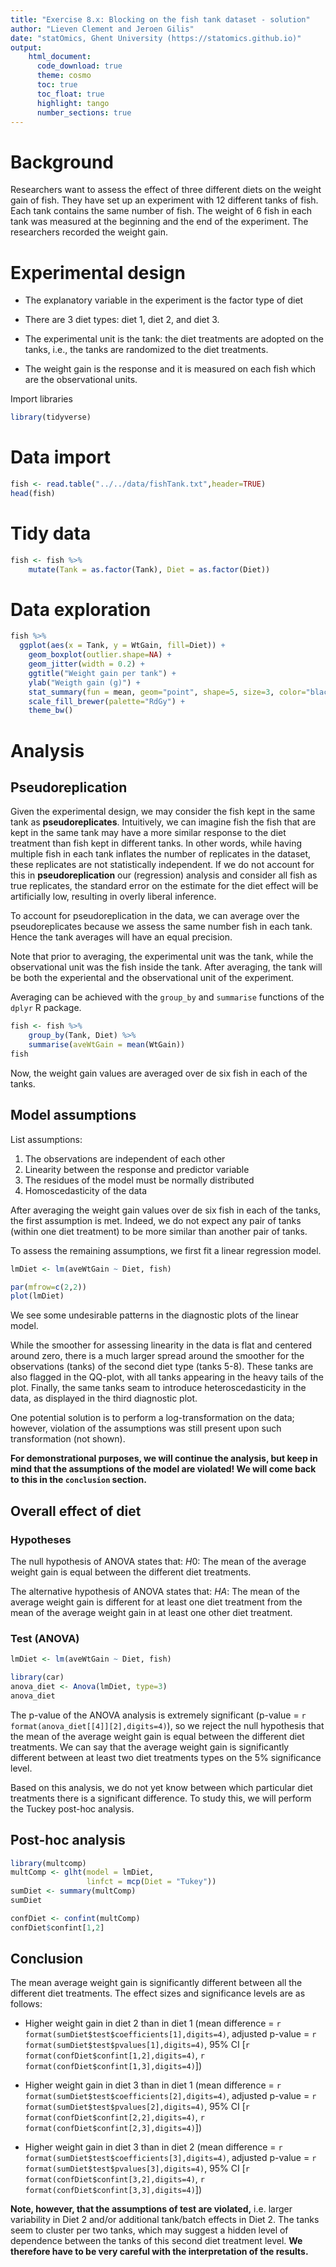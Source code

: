 ```yaml
---
title: "Exercise 8.x: Blocking on the fish tank dataset - solution"   
author: "Lieven Clement and Jeroen Gilis"
date: "statOmics, Ghent University (https://statomics.github.io)"  
output:
    html_document:
      code_download: true    
      theme: cosmo
      toc: true
      toc_float: true
      highlight: tango
      number_sections: true
---
```


# Background 

Researchers want to assess the effect of three different diets on the weight 
gain of fish. They have set up an experiment with 12 different tanks of fish. 
Each tank contains the same number of fish. The weight of 6 fish in each tank 
was measured at the beginning and the end of the experiment. The researchers 
recorded the weight gain.

# Experimental design

- The explanatory variable in the experiment is the factor type of diet

- There are 3 diet types: diet 1, diet 2, and diet 3.

- The experimental unit is the tank: the diet treatments are adopted on the 
tanks, i.e., the tanks are randomized to the diet treatments.

- The weight gain is the response and it is measured on each fish which are 
the observational units.

Import libraries

```r
library(tidyverse)
```

# Data import

```r
fish <- read.table("../../data/fishTank.txt",header=TRUE)
head(fish)
```

# Tidy data

```r
fish <- fish %>%
    mutate(Tank = as.factor(Tank), Diet = as.factor(Diet))
```

# Data exploration

```r
fish %>%
  ggplot(aes(x = Tank, y = WtGain, fill=Diet)) +
    geom_boxplot(outlier.shape=NA) + 
    geom_jitter(width = 0.2) +
    ggtitle("Weight gain per tank") +
    ylab("Weigth gain (g)") + 
    stat_summary(fun = mean, geom="point", shape=5, size=3, color="black", fill="black") +
    scale_fill_brewer(palette="RdGy") +
    theme_bw()
```

# Analysis

## Pseudoreplication

Given the experimental design, we may consider the fish kept in the same tank
as **pseudoreplicates**. Intuitively, we can imagine fish the fish that are kept
in the same tank may have a more similar response to the diet treatment than
fish kept in different tanks. In other words, while having multiple fish in each
tank inflates the number of replicates in the dataset, these replicates are not 
statistically independent. If we do not account for this in 
**pseudoreplication** our (regression) analysis and consider all fish as true 
replicates, the standard error on the estimate for the diet effect will be 
artificially low, resulting in overly liberal inference.

To account for pseudoreplication in the data, we can average over 
the pseudoreplicates because we assess the same number fish in each tank. 
Hence the tank averages will have an equal precision. 

Note that prior to averaging, the experimental unit was the tank, while the
observational unit was the fish inside the tank. After averaging, the tank
will be both the experiental and the observational unit of the experiment.
 
Averaging can be achieved with the `group_by` and `summarise` functions of 
the `dplyr` R package.

```r
fish <- fish %>% 
    group_by(Tank, Diet) %>%
    summarise(aveWtGain = mean(WtGain))
fish
```

Now, the weight gain values are averaged over de six fish in each of the tanks.

## Model assumptions

List assumptions:

1. The observations are independent of each other
2. Linearity between the response and predictor variable
3. The residues of the model must be normally distributed
4. Homoscedasticity of the data

After averaging the weight gain values over de six fish in each of the tanks,
the first assumption is met. Indeed, we do not expect any pair of tanks (within
one diet treatment) to be more similar than another pair of tanks.

To assess the remaining assumptions, we first fit a linear regression model.

```r
lmDiet <- lm(aveWtGain ~ Diet, fish)

par(mfrow=c(2,2))
plot(lmDiet)
```

We see some undesirable patterns in the diagnostic plots of the linear model.

While the smoother for assessing linearity in the data is flat and centered
around zero, there is a much larger spread around the smoother for the 
observations (tanks) of the second diet type (tanks 5-8). These tanks are
also flagged in the QQ-plot, with all tanks appearing in the heavy tails of the 
plot. Finally, the same tanks seam to introduce heteroscedasticity in the data,
as displayed in the third diagnostic plot.

One potential solution is to perform a log-transformation on the data; however,
violation of the assumptions was still present upon such transformation (not
shown).

**For demonstrational purposes, we will continue the analysis, but keep in**
**mind that the assumptions of the model are violated! We will come back to**
**this in the `conclusion` section.**

## Overall effect of diet

### Hypotheses

The null hypothesis of ANOVA states that:
$H0$: The mean of the average weight gain is equal between the different diet 
treatments.

The alternative hypothesis of ANOVA states that:
$HA$: The mean of the average weight gain is different for at least one diet 
treatment from the mean of the average weight gain in at least one other diet 
treatment.

### Test (ANOVA)

```r
lmDiet <- lm(aveWtGain ~ Diet, fish)

library(car)
anova_diet <- Anova(lmDiet, type=3)
anova_diet
```

The p-value of the ANOVA analysis is extremely significant
(p-value = `r format(anova_diet[[4]][2],digits=4)`), 
so we reject the null hypothesis that the mean of the average weight gain is 
equal between the different diet treatments. We can say that the average weight
gain is significantly different between at least two diet treatments types on 
the 5% significance level.

Based on this analysis, we do not yet know between which particular
diet treatments there is a significant difference. To study this, we will
perform the Tuckey post-hoc analysis.

## Post-hoc analysis

```r
library(multcomp)
multComp <- glht(model = lmDiet, 
                 linfct = mcp(Diet = "Tukey"))
sumDiet <- summary(multComp)
sumDiet
```

```r
confDiet <- confint(multComp)
confDiet$confint[1,2]
```

## Conclusion

The mean average weight gain is significantly different between all the 
different diet treatments. The effect sizes and significance levels are as
follows:

- Higher weight gain in diet 2 than in diet 1 (mean difference = 
`r format(sumDiet$test$coefficients[1],digits=4)`, adjusted p-value = 
`r format(sumDiet$test$pvalues[1],digits=4)`, 95% CI
[`r format(confDiet$confint[1,2],digits=4)`, 
`r format(confDiet$confint[1,3],digits=4)`])

- Higher weight gain in diet 3 than in diet 1 (mean difference = 
`r format(sumDiet$test$coefficients[2],digits=4)`, adjusted p-value = 
`r format(sumDiet$test$pvalues[2],digits=4)`, 95% CI
[`r format(confDiet$confint[2,2],digits=4)`, 
`r format(confDiet$confint[2,3],digits=4)`])

- Higher weight gain in diet 3 than in diet 2 (mean difference = 
`r format(sumDiet$test$coefficients[3],digits=4)`, adjusted p-value = 
`r format(sumDiet$test$pvalues[3],digits=4)`, 95% CI
[`r format(confDiet$confint[3,2],digits=4)`, 
`r format(confDiet$confint[3,3],digits=4)`])

**Note, however, that the assumptions of test are violated,** i.e. larger 
variability in Diet 2 and/or additional tank/batch effects in Diet 2. The tanks 
seem to cluster per two tanks, which may suggest a hidden level of dependence 
between the tanks of this second diet treatment level. 
**We therefore have to be very careful with the interpretation of the results.**



